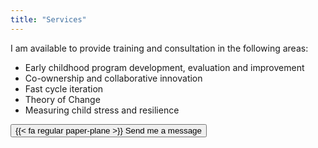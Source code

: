 ```yaml
---
title: "Services"
---
```


I am available to provide training and consultation in the following areas: 

- Early childhood program development, evaluation and improvement 
- Co-ownership and collaborative innovation 
- Fast cycle iteration 
- Theory of Change 
- Measuring child stress and resilience 


[<button type="button" class="btn btn-primary btn-lg">{{< fa regular paper-plane >}} Send me a message</button>](mailto:info@melanieberry.com)